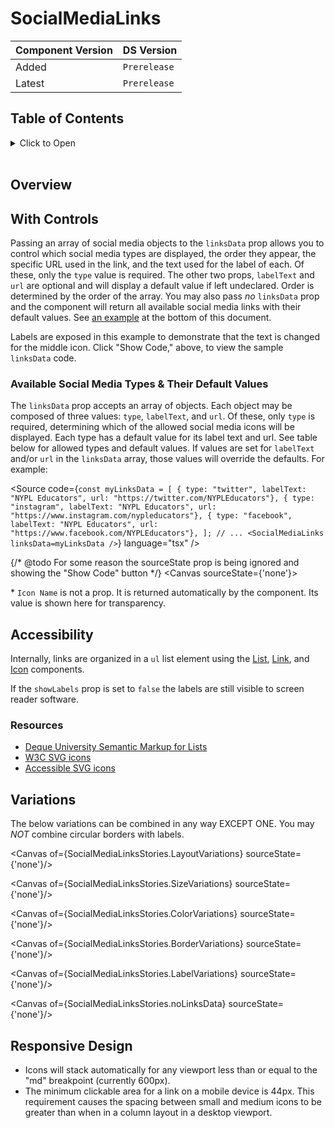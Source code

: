 
<Meta of={SocialMediaLinksStories} />

# SocialMediaLinks

| Component Version | DS Version     |
|-------------------|----------------|
| Added             |  `Prerelease`  |
| Latest            |  `Prerelease`  |

## Table of Contents

[//]: # ( @todo This TOC is pretty long. I don't see a DS component that allows you to create a collapsible list. Might be nice to have.)
<details>
    <summary>Click to Open</summary>
- {<Link href="#overview" target="_self">Overview</Link>}
- {<Link href="#with-controls" target="_self">With Controls</Link>}
  - {<Link href="#available-social-media-types--their-default-values" target="_self">Available Social Media Types & Their Default Values</Link>}
- {<Link href="#accessibility" target="_self">Accessibility</Link>}
  - {<Link href="#Resources" target="_self">Resources</Link>}
- {<Link href="#variations" target="_self">Variations</Link>}
  - {<Link href="#heading-layout" target="_self">Layout Variations</Link>}
  - {<Link href="#heading-size" target="_self">Size Variations</Link>}
  - {<Link href="#heading-color" target="_self">Color Variations</Link>}
  - {<Link href="#heading-border" target="_self">Border Variations</Link>}
  - {<Link href="#heading-labels" target="_self">Label Variations</Link>}
  - {<Link href="#heading-nodata" target="_self">Without linksData Prop (Default)</Link>}
- {<Link href="#responsive-design" target="_self">Responsive Design</Link>}
</details>
<br />

## Overview

<Description of={SocialMediaLinksStories} />

## With Controls

<Canvas of={SocialMediaLinksStories.WithControls} />

Passing an array of social media objects to the `linksData` prop allows you to control which social media types are
displayed, the order they appear, the specific URL used in the link, and the text used for the label of each.
Of these, only the `type` value is required. The other two props, `labelText` and `url` are optional and will display
a default value if left undeclared. Order is determined by the order of the array. You may also pass
_no_ `linksData` prop and the component will return all available social media links with their default values. See [an
example](#heading-nodata) at the bottom of this document.

Labels are exposed in this example to demonstrate that the text is changed for the middle icon. Click "Show Code," above,
to view the sample `linksData` code.

<ArgTypes of={SocialMediaLinksStories.WithControls} />

### Available Social Media Types & Their Default Values

The `linksData` prop accepts an array of objects. Each object may be composed of three values: `type`, `labelText`,
and `url`. Of these, only `type` is required, determining which of the allowed social media icons will be displayed.
Each type has a default value for its label text and url. See table below for allowed types and default values.
If values are set for `labelText` and/or `url` in the `linksData` array, those values will override the defaults.
For example:

<Source
    code={`
const myLinksData = [
  { type: "twitter", labelText: "NYPL Educators", url: "https://twitter.com/NYPLEducators"},
  { type: "instagram", labelText: "NYPL Educators", url: "https://www.instagram.com/nypleducators"},
  { type: "facebook", labelText: "NYPL Educators", url: "https://www.facebook.com/NYPLEducators"},
];
// ...
<SocialMediaLinks linksData=myLinksData />
`}
    language="tsx"
/>

{/* @todo For some reason the sourceState prop is being ignored and showing the "Show Code" button */}
<Canvas sourceState={'none'}>
  <Table columnHeaders={[ 'Type', 'Label Text', 'URL', 'Icon Name*'  ]}  tableData={GetTableData()} showRowDividers={true} />
</Canvas>

\* `Icon Name` is not a prop. It is returned automatically by the component. Its value is shown here for transparency.

## Accessibility

Internally, links are organized in a `ul` list element using the
[List](/?path=/docs/components-typography-styles-list--docs),
[Link](/?path=/docs/components-navigation-link--docs), and
[Icon](/?path=/docs/components-media-icons-icon--docs) components.

If the `showLabels` prop is set to `false` the labels are still visible to screen reader software.

### Resources

- [Deque University Semantic Markup for Lists](https://dequeuniversity.com/tips/list-markup)
- [W3C SVG icons](https://design-system.w3.org/styles/svg-icons.html)
- [Accessible SVG icons](https://css-tricks.com/accessible-svg-icons/)

## Variations

The below variations can be combined in any way EXCEPT ONE. You may _NOT_ combine circular borders with labels.

<Canvas of={SocialMediaLinksStories.LayoutVariations} sourceState={'none'}/>

<Canvas of={SocialMediaLinksStories.SizeVariations} sourceState={'none'}/>

<Canvas of={SocialMediaLinksStories.ColorVariations} sourceState={'none'}/>

<Canvas of={SocialMediaLinksStories.BorderVariations} sourceState={'none'}/>

<Canvas of={SocialMediaLinksStories.LabelVariations} sourceState={'none'}/>

<Canvas of={SocialMediaLinksStories.noLinksData} sourceState={'none'}/>

## Responsive Design

- Icons will stack automatically for any viewport less than or equal to the "md" breakpoint (currently 600px).
- The minimum clickable area for a link on a mobile device is 44px. This requirement causes the spacing between
  small and medium icons to be greater than when in a column layout in a desktop viewport.